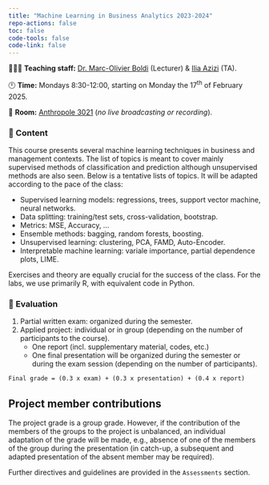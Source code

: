 ```yaml
---
title: "Machine Learning in Business Analytics 2023-2024"
repo-actions: false
toc: false
code-tools: false
code-link: false
---
```


🧑🏻‍🏫 **Teaching staff:** [Dr. Marc-Olivier Boldi](https://applicationspub.unil.ch/interpub/noauth/php/Un/UnPers.php?PerNum=1073453&LanCode=8) (Lecturer) & [Ilia Azizi](https://iliaazizi.com/) (TA).

🕛 **Time:** Mondays 8:30-12:00, starting on Monday the 17^th^ of February 2025.

🏫 **Room:** [Anthropole 3021](https://planete.unil.ch/?local=ANT-3021) (*no live broadcasting or recording*).

### 📖 Content

This course presents several machine learning techniques in business and management contexts. The list of topics is meant to cover mainly supervised methods of classification and prediction although unsupervised methods are also seen. Below is a tentative lists of topics. It will be adapted according to the pace of the class:

-   Supervised learning models: regressions, trees, support vector machine, neural networks.
-   Data splitting: training/test sets, cross-validation, bootstrap.
-   Metrics: MSE, Accuracy, ...
-   Ensemble methods: bagging, random forests, boosting.
-   Unsupervised learning: clustering, PCA, FAMD, Auto-Encoder.
-   Interpretable machine learning: variale importance, partial dependence plots, LIME.

Exercises and theory are equally crucial for the success of the class. For the labs, we use primarily R, with equivalent code in Python.

### 📝 Evaluation

1.  Partial written exam: organized during the semester.
2.  Applied project: individual or in group (depending on the number of participants to the course).
    -   One report (incl. supplementary material, codes, etc.)
    -   One final presentation will be organized during the semester or during the exam session (depending on the number of participants).

``` .md
Final grade = (0.3 x exam) + (0.3 x presentation) + (0.4 x report)
```

::: callout-caution
## Project member contributions

The project grade is a group grade. However, if the contribution of the members of the groups to the project is unbalanced, an individual adaptation of the grade will be made, e.g., absence of one of the members of the group during the presentation (in catch-up, a subsequent and adapted presentation of the absent member may be required).
:::

Further directives and guidelines are provided in the `Assessments` section.
